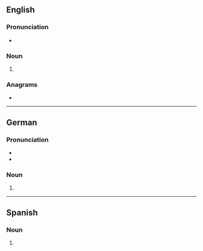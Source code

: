 {{also|CDS|cDs|cd's}}
==English==
===Pronunciation===
* {{a|Canada}} {{IPA|en|/ˌsiːˈdiːz/}}

===Noun===
{{head|en|noun form}}

# {{plural of|en|CD}}

===Anagrams===
* {{anagrams|en|a=cds|CSD|D&Cs|D.S.C.|D.Sc.|DCS|DCs|DSC|SDC|Sc.D.}}

----

==German==

===Pronunciation===
* {{IPA|de|/tse(ː)ˈdeːs/}}
* {{audio|de|LL-Q188 (deu)-Sebastian Wallroth-CDs.wav|Audio}}

===Noun===
{{head|de|noun form}}

# {{plural of|de|CD}}

----

==Spanish==

===Noun===
{{head|es|noun form|g=m-p}}

# {{noun form of|es|CD||p}}